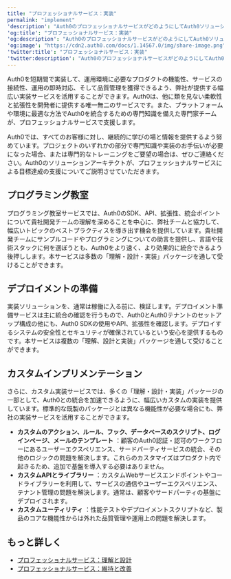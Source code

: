 ---
title: "プロフェッショナルサービス：実装"
permalink: "implement"
'description': "Auth0のプロフェッショナルサービスがどのようにしてAuth0ソリューションの実装を支援するのかについて説明します。"
'og:title': "プロフェッショナルサービス：実装"
'og:description': "Auth0のプロフェッショナルサービスがどのようにしてAuth0ソリューションの実装を支援するのかについて説明します。"
'og:image': "https://cdn2.auth0.com/docs/1.14567.0/img/share-image.png"
'twitter:title': "プロフェッショナルサービス：実装"
'twitter:description': "Auth0のプロフェッショナルサービスがどのようにしてAuth0ソリューションの実装を支援するのかについて説明します。"
---

Auth0を短期間で実装して、運用環境に必要なプロダクトの機能性、サービスの接続性、運用の即時対応、そして品質管理を獲得できるよう、弊社が提供する幅広い実装サービスを活用することができます。Auth0は、他に類を見ない柔軟性と拡張性を開発者に提供する唯一無二のサービスです。また、プラットフォームや環境に最適な方法でAuth0を統合するための専門知識を備えた専門家チームが、プロフェッショナルサービスで支援します。

<Callout icon="file-lines" color="#0EA5E9" iconType="regular">

Auth0では、すべてのお客様に対し、継続的に学びの場と情報を提供するよう努めています。プロジェクトのいずれかの部分で専門知識や実装のお手伝いが必要になった場合、または専門的なトレーニングをご要望の場合は、ぜひご連絡ください。Auth0のソリューションアーキテクトが、プロフェッショナルサービスによる目標達成の支援についてご説明させていただきます。

</Callout>

## プログラミング教室

プログラミング教室サービスでは、Auth0のSDK、API、拡張性、統合ポイントについて貴社開発チームの理解を深めることを中心に、弊社チームと協力して、幅広いトピックのベストプラクティスを導き出す機会を提供しています。貴社開発チームにサンプルコードやプログラミングについての助言を提供し、言語や技術スタックに何を選ぼうとも、Auth0をより速く、より効果的に統合できるよう後押しします。本サービスは多数の「理解・設計・実装」パッケージを通して受けることができます。

## デプロイメントの準備

実装ソリューションを、通常は稼働に入る前に、検証します。デプロイメント準備サービスは主に統合の確認を行うもので、Auth0とAuth0テナントのセットアップ構成の他にも、Auth0 SDKの使用やAPI、拡張性を確認します。デプロイするシステムの安全性とセキュリティが確保されているという安心を提供するものです。本サービスは複数の「理解、設計と実装」パッケージを通して受けることができます。

## カスタムインプリメンテーション

さらに、カスタム実装サービスでは、多くの「理解・設計・実装」パッケージの一部として、Auth0との統合を加速できるように、幅広いカスタムの実装を提供しています。標準的な既製のパッケージとは異なる機能性が必要な場合にも、弊社の実装サービスを活用することができます。

* **カスタムのアクション、ルール、フック、データベースのスクリプト、ログインページ、メールのテンプレート** ：顧客のAuth0認証・認可のワークフローにあるユーザーエクスペリエンス、サードパーティサービスの統合、その他のロジックの問題を解決します。これらのカスタマイズはプロダクト内で起きるため、追加で基盤を導入する必要はありません。
* **カスタムAPIとライブラリー** ：カスタムWebサービスエンドポイントやコードライブラリーを利用して、サービスの通信やユーザーエクスペリエンス、テナント管理の問題を解決します。通常は、顧客やサードパーティの基盤にデプロイされます。
* **カスタムユーティリティ** ：性能テストやデプロイメントスクリプトなど、製品のコアな機能性からは外れた品質管理や運用上の問題を解決します。

## もっと詳しく

* [プロフェッショナルサービス：理解と設計](/ja-jp/get-started/professional-services/discover-design)
* [プロフェッショナルサービス：維持と改善](/ja-jp/get-started/professional-services/maintain-improve)